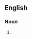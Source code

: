 {{also|Zaddik}}

==English==

===Noun===
{{en-noun|s|zaddikim}}

# {{alternative spelling of|en|tzaddik}}